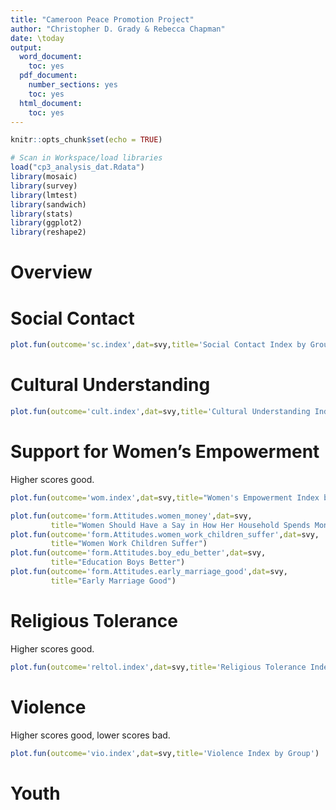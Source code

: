 ```yaml
---
title: "Cameroon Peace Promotion Project"
author: "Christopher D. Grady & Rebecca Chapman"
date: \today
output:
  word_document:
    toc: yes
  pdf_document:
    number_sections: yes
    toc: yes
  html_document:
    toc: yes
---
```


```r
knitr::opts_chunk$set(echo = TRUE)

# Scan in Workspace/load libraries
load("cp3_analysis_dat.Rdata")
library(mosaic)
library(survey)
library(lmtest)
library(sandwich)
library(stats)
library(ggplot2)
library(reshape2)
```

# Overview

# Social Contact

```r
plot.fun(outcome='sc.index',dat=svy,title='Social Contact Index by Group')
```

# Cultural Understanding

```r
plot.fun(outcome='cult.index',dat=svy,title='Cultural Understanding Index by Group')
```

# Support for Women's Empowerment

Higher scores good.

```r
plot.fun(outcome='wom.index',dat=svy,title="Women's Empowerment Index by Group")

plot.fun(outcome='form.Attitudes.women_money',dat=svy,
         title="Women Should Have a Say in How Her Household Spends Money")
plot.fun(outcome='form.Attitudes.women_work_children_suffer',dat=svy,
         title="Women Work Children Suffer")
plot.fun(outcome='form.Attitudes.boy_edu_better',dat=svy,
         title="Education Boys Better")
plot.fun(outcome='form.Attitudes.early_marriage_good',dat=svy,
         title="Early Marriage Good")
```

# Religious Tolerance

Higher scores good.

```r
plot.fun(outcome='reltol.index',dat=svy,title='Religious Tolerance Index by Group')
```


# Violence

Higher scores good, lower scores bad.

```r
plot.fun(outcome='vio.index',dat=svy,title='Violence Index by Group')
```


# Youth